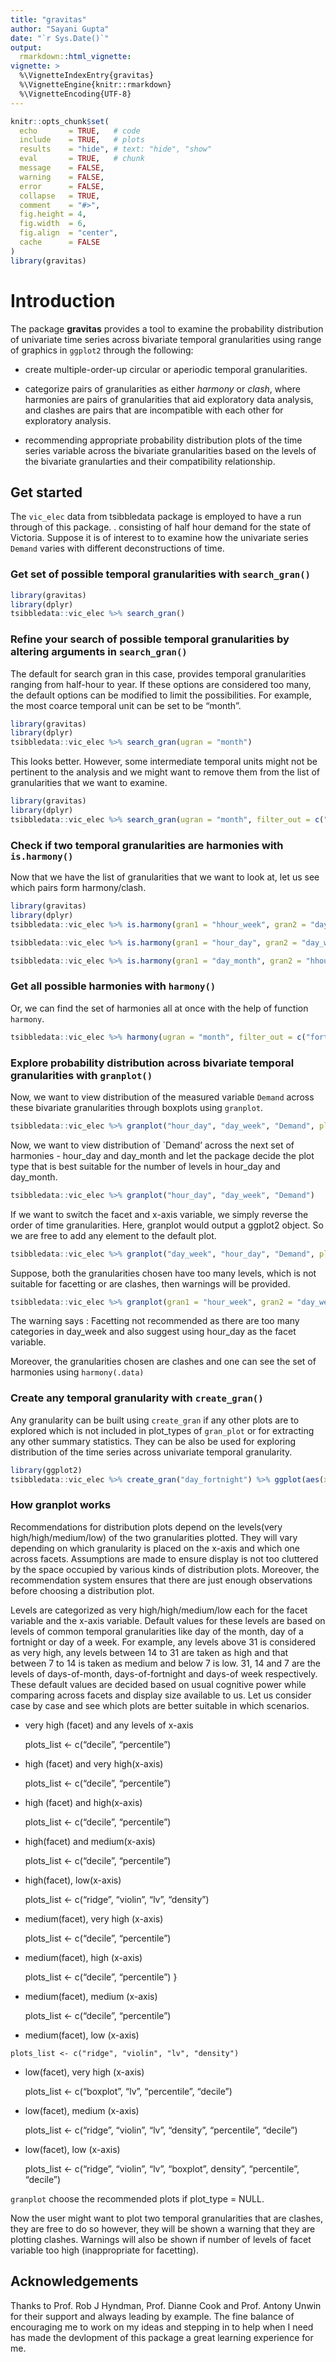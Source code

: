 ```yaml
---
title: "gravitas"
author: "Sayani Gupta"
date: "`r Sys.Date()`"
output: 
  rmarkdown::html_vignette:
vignette: >
  %\VignetteIndexEntry{gravitas}
  %\VignetteEngine{knitr::rmarkdown}
  %\VignetteEncoding{UTF-8}
---
```

<!-- #Example vignette: 
https://github.com/njtierney/naniar/blob/master/vignettes/getting-started-w-naniar.Rmd -->
```r
knitr::opts_chunk$set(
  echo       = TRUE,   # code
  include    = TRUE,   # plots
  results    = "hide", # text: "hide", "show"
  eval       = TRUE,   # chunk
  message    = FALSE,
  warning    = FALSE,
  error      = FALSE,
  collapse   = TRUE,
  comment    = "#>",
  fig.height = 4,
  fig.width  = 6,
  fig.align  = "center",
  cache      = FALSE
)
library(gravitas)
```

# Introduction

The package **gravitas** provides a tool to examine the probability distribution of univariate time series across bivariate temporal granularities using range of graphics in `ggplot2` through the following:  

 - create multiple-order-up circular or aperiodic temporal granularities.  
 
 - categorize pairs of granularities as either  *harmony* or *clash*, where harmonies are pairs of granularities that aid exploratory data analysis, and clashes are pairs that are incompatible with each other for exploratory analysis.  
 
 - recommending appropriate probability distribution plots of the time series variable across the bivariate granularities based on the levels of the bivariate granularties and their compatibility relationship.  

## Get started

The `vic_elec` data from tsibbledata package is employed to have a run through of this package. . consisting of half hour demand for the state of Victoria. Suppose it is of interest to to examine how the univariate series `Demand` varies with different deconstructions of time.

### Get set of possible temporal granularities with `search_gran()`

```r
library(gravitas)
library(dplyr)
tsibbledata::vic_elec %>% search_gran()
```

### Refine your search of possible temporal granularities by altering arguments in `search_gran()`

The default for search gran in this case,  provides temporal granularities ranging from half-hour to year. If these options are considered too many, the default options can be modified to limit the possibilities. For example, the most coarce temporal unit can be set to be "month".

```r
library(gravitas)
library(dplyr)
tsibbledata::vic_elec %>% search_gran(ugran = "month")
```

This looks better. However, some intermediate temporal units might not be pertinent to the analysis and we might want to  remove them from the list of granularities that we want to examine.

```r
library(gravitas)
library(dplyr)
tsibbledata::vic_elec %>% search_gran(ugran = "month", filter_out = c("fortnight"))
```


### Check if two temporal granularities are harmonies with `is.harmony()`

Now that we have the list of granularities that we want to look at, let us see which pairs form harmony/clash.

```r
library(gravitas)
library(dplyr)
tsibbledata::vic_elec %>% is.harmony(gran1 = "hhour_week", gran2 = "day_week")

tsibbledata::vic_elec %>% is.harmony(gran1 = "hour_day", gran2 = "day_week")

tsibbledata::vic_elec %>% is.harmony(gran1 = "day_month", gran2 = "hhour_week")
```


### Get all possible harmonies with `harmony()`

Or, we can find the set of harmonies all at once with the help of function `harmony`.

```r
tsibbledata::vic_elec %>% harmony(ugran = "month", filter_out = c("fortnight", "hhour"))
```



### Explore probability distribution across bivariate temporal granularities with `granplot()`

Now, we want to view distribution of the measured variable `Demand` across these bivariate granularities through boxplots using `granplot`.

```r
tsibbledata::vic_elec %>% granplot("hour_day", "day_week", "Demand", plot_type = "boxplot")
```
Now, we want to view distribution of `Demand' across the next set of harmonies - hour_day and day_month and let the package decide 
the plot type that is best suitable for the number of levels in hour_day and day_month.

```r
tsibbledata::vic_elec %>% granplot("hour_day", "day_week", "Demand")
```

If we want to switch the facet and x-axis variable, we simply reverse the order of time granularities. Here, granplot would output a ggplot2 object. So we are free to add any element to the default plot.

```r
tsibbledata::vic_elec %>% granplot("day_week", "hour_day", "Demand", plot_type = "violin") + ggplot2::scale_x_discrete(breaks = seq(1, 24, 3))
```

Suppose, both the granularities chosen have too many levels, which is not suitable for facetting or are clashes, then warnings will be provided.


```r
tsibbledata::vic_elec %>% granplot(gran1 = "hour_week", gran2 = "day_week", "Demand", plot_type = "violin") + ggplot2::scale_x_discrete(breaks = seq(1, 24, 2))
```

The warning says :  Facetting not recommended as there are too many categories in day_week and also suggest using hour_day as the facet variable.

Moreover, the granularities chosen are clashes and one can see the set of harmonies using `harmony(.data)`

### Create any temporal granularity with `create_gran()`

Any granularity can be built using `create_gran` if any other plots are to explored which is not included in plot_types of `gran_plot` or for extracting any other summary statistics. They can be also be used for exploring distribution of the time series across univariate temporal granularity.


```r
library(ggplot2)
tsibbledata::vic_elec %>% create_gran("day_fortnight") %>% ggplot(aes(x = as.factor(day_fortnight), y = Demand)) + xlab("day_fortnight") + geom_boxplot()
```

### How granplot works

Recommendations for distribution plots depend on the levels(very high/high/medium/low) of the two granularities plotted. They will vary depending on which granularity is placed on the x-axis and which one across facets. Assumptions are made to ensure display is not too cluttered by the space occupied by various kinds of distribution plots. Moreover, the recommendation system ensures that there are just enough observations before choosing a distribution plot.

Levels are categorized as very high/high/medium/low each for the facet variable and the x-axis variable. Default values for these levels are based on levels of common temporal granularities like day of the month, day of a fortnight or day of a week. For example, any levels above 31 is considered as very high, any levels between 14 to 31 are taken as high and that between 7 to 14 is taken as medium and below 7 is low. 31, 14 and 7 are the levels of days-of-month, days-of-fortnight and days-of week respectively. These default values are decided based on usual cognitive power while comparing across facets and display size available to us. Let us consider case by case and see which plots are better suitable in which scenarios.


  - very high (facet) and any levels of x-axis

    plots_list <- c("decile", "percentile")
 
  - high (facet) and very high(x-axis)
   
    plots_list <- c("decile", "percentile")
 
  - high (facet) and high(x-axis)

    plots_list <- c("decile", "percentile")
   
  - high(facet) and medium(x-axis)
  
    plots_list <- c("decile", "percentile")   

  - high(facet), low(x-axis)
  
    plots_list <- c("ridge", "violin", "lv", "density")
  
  - medium(facet), very high (x-axis)

    plots_list <- c("decile", "percentile") 
   
  - medium(facet), high (x-axis)
  
    plots_list <- c("decile", "percentile")
  }
  
  - medium(facet), medium (x-axis)
  
    plots_list <- c("decile", "percentile")
 
  
   - medium(facet), low (x-axis)
   
    plots_list <- c("ridge", "violin", "lv", "density")
    
  - low(facet), very high (x-axis)
  
    plots_list <- c("boxplot", "lv", "percentile", "decile")
  
  - low(facet), medium (x-axis)
 
    plots_list <- c("ridge", "violin", "lv", "density", "percentile", "decile")
    
   - low(facet), low (x-axis)

     plots_list <- c("ridge", "violin", "lv", "boxplot", density", "percentile", "decile")
 

`granplot` choose the recommended plots if plot_type = NULL.

Now the user might want to plot two temporal granularities that are clashes, they are free to do so however, they will be shown a warning that they are plotting clashes. Warnings will also be shown if number of levels of facet variable too high (inappropriate for facetting).


## Acknowledgements

Thanks to Prof. Rob J Hyndman, Prof. Dianne Cook and Prof. Antony Unwin for their support and always leading by example. The fine balance of encouraging me to work on my ideas and stepping in to help when I need has made the devlopment of this package a great learning experience for me.
